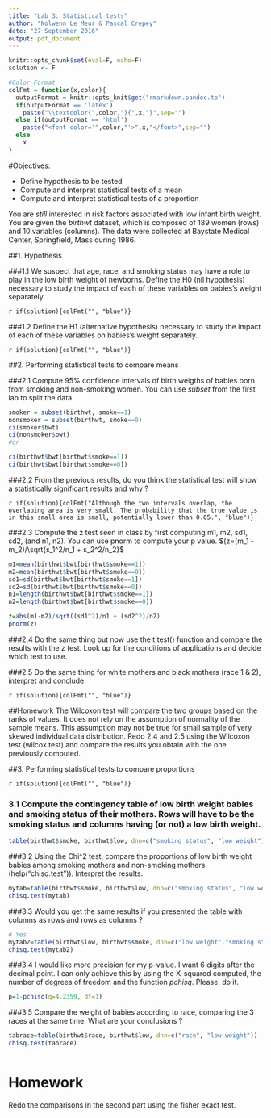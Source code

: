 ```yaml
---
title: "Lab 3: Statistical tests"
author: "Nolwenn Le Meur & Pascal Crepey"
date: "27 September 2016"
output: pdf_document
---
```



```r
knitr::opts_chunk$set(eval=F, echo=F)
solution <- F


```

```r
#Color Format
colFmt = function(x,color){
  outputFormat = knitr::opts_knit$get("rmarkdown.pandoc.to")
  if(outputFormat == 'latex')
    paste("\\textcolor{",color,"}{",x,"}",sep="")
  else if(outputFormat == 'html')
    paste("<font color='",color,"'>",x,"</font>",sep="")
  else
    x
}
```


#Objectives:

* Define hypothesis to be tested
* Compute and interpret statistical tests of a mean
* Compute and interpret statistical tests of a proportion


You are *still* interested in risk factors associated with low infant birth weight. You are given the  _birthwt_ dataset, which is composed of 189 women (rows) and 10 variables (columns). The data were collected at Baystate Medical Center, Springfield, Mass during 1986. 

##1. Hypothesis

###1.1 We suspect that age, race, and smoking status may have a role to play in the low birth weight of newborns. Define the H0 (nil hypothesis) necessary to study the impact of each of these variables on babies's weight separately.

`r if(solution){colFmt("", "blue")}`

###1.2 Define the H1 (alternative hypothesis) necessary to study the impact of each of these variables on babies's weight separately.

`r if(solution){colFmt("", "blue")}`

##2. Performing statistical tests to compare means

###2.1 Compute 95% confidence intervals of birth weigths of babies born from smoking and non-smoking women. You can use _subset_ from the first lab to split the data.  
```r
smoker = subset(birthwt, smoke==1)
nonsmoker = subset(birthwt, smoke==0)
ci(smoker$bwt)
ci(nonsmoker$bwt)
#or 

ci(birthwt$bwt[birthwt$smoke==1])
ci(birthwt$bwt[birthwt$smoke==0])
```

###2.2 From the previous results, do you think the statistical test will show a statistically significant results and why ?

`r if(solution){colFmt("Although the two intervals overlap, the overlaping area is very small. The probability that the true value is in this small area is small, potentially lower than 0.05.", "blue")}`

###2.3 Compute the z test seen in class by first computing m1, m2, sd1, sd2, (and n1, n2). You can use pnorm to compute your p value. $(z=(m_1 - m_2)/\sqrt{s_1^2/n_1 + s_2^2/n_2}$

```r
m1=mean(birthwt$bwt[birthwt$smoke==1])
m2=mean(birthwt$bwt[birthwt$smoke==0])
sd1=sd(birthwt$bwt[birthwt$smoke==1])
sd2=sd(birthwt$bwt[birthwt$smoke==0])
n1=length(birthwt$bwt[birthwt$smoke==1])
n2=length(birthwt$bwt[birthwt$smoke==0])

z=abs(m1-m2)/sqrt((sd1^2)/n1 + (sd2^2)/n2)
pnorm(z)
```

###2.4 Do the same thing but now use the t.test() function and compare the results with the z test. Look up for the conditions of applications and decide which test to use.

###2.5 Do the same thing for white mothers and black mothers (race 1 & 2), interpret and conclude.

`r if(solution){colFmt("", "blue")}`

##Homework
The Wilcoxon test will compare the two groups based on the ranks of values. It does not rely on the assumption of normality of the sample means. This assumption may not be true for small sample of very skewed individual data distribution. Redo 2.4 and 2.5 using the Wilcoxon test (wilcox.test) and compare the results you obtain with the one previously computed.

##3. Performing statistical tests to compare proportions

`r if(solution){colFmt("", "blue")}`

### 3.1 Compute the contingency table of low birth weight babies and smoking status of their mothers. Rows will have to be the smoking status and columns having (or not) a low birth weight.
```r
table(birthwt$smoke, birthwt$low, dnn=c("smoking status", "low weight"))
```

###3.2 Using the Chi^2 test, compare the proportions of low birth weight babies among smoking mothers and non-smoking mothers (help("chisq.test")). Interpret the results. 
```r
mytab=table(birthwt$smoke, birthwt$low, dnn=c("smoking status", "low weight"))
chisq.test(mytab)
```

###3.3 Would you get the same results if you presented the table with columns as rows and rows as columns ?
```r
# Yes
mytab2=table(birthwt$low, birthwt$smoke, dnn=c("low weight","smoking status"))
chisq.test(mytab2)
```

###3.4 I would like more precision for my p-value. I want 6 digits after the decimal point. I can only achieve this by using the X-squared computed, the number of degrees of freedom and the function _pchisq_. Please, do it.

```r
p=1-pchisq(q=4.2359, df=1)
```

###3.5 Compare the weight of babies according to race, comparing the 3 races at the same time. What are your conclusions ?
```r
tabrace=table(birthwt$race, birthwt$low, dnn=c("race", "low weight"))
chisq.test(tabrace)
```

```r
```

# Homework
Redo the comparisons in the second part using the fisher exact test.
